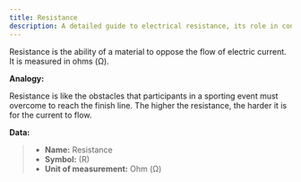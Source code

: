 ```yaml
---
title: Resistance
description: A detailed guide to electrical resistance, its role in controlling current flow, and its applications in robotics and circuit design.
---
```


Resistance is the ability of a material to oppose the flow of electric current. It is measured in ohms (Ω).

**Analogy:**

Resistance is like the obstacles that participants in a sporting event must overcome to reach the finish line. The higher the resistance, the harder it is for the current to flow.

**Data:**

> - **Name:** Resistance
> - **Symbol:** (R)
> - **Unit of measurement:** Ohm (Ω)